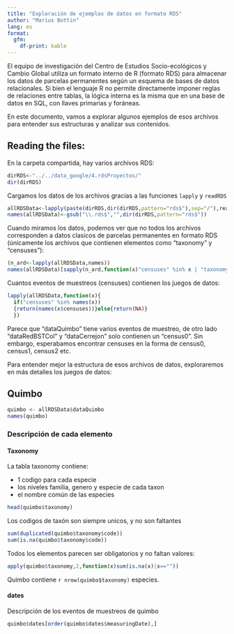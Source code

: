 ```yaml
---
title: "Exploración de ejemplos de datos en formato RDS"
author: "Marius Bottin"
lang: es
format: 
  gfm:
    df-print: kable
---
```


El equipo de investigación del Centro de Estudios Socio-ecológicos y Cambio Global utiliza un formato interno de R (formato RDS) para almacenar los datos de parcelas permanentes según un esquema de bases de datos relacionales.
Si bien el lenguaje R no permite directamente imponer reglas de relaciones entre tablas, la lógica interna es la misma que en una base de datos en SQL, con llaves primarias y foráneas.

En este documento, vamos a explorar algunos ejemplos de esos archivos para entender sus estructuras y analizar sus contenidos.


## Reading the files:

En la carpeta compartida, hay varios archivos RDS:

```r
dirRDS<-"../../data_google/4.rdsProyectos/"
dir(dirRDS)
```

Cargamos los datos de los archivos gracias a las funciones `lapply` y `readRDS`

```r
allRDSData<-lapply(paste(dirRDS,dir(dirRDS,pattern="rds$"),sep="/"),readRDS)
names(allRDSData)<-gsub("\\.rds$","",dir(dirRDS,pattern="rds$"))
```

Cuando miramos los datos, podemos ver que no todos los archivos corresponden a datos clasicos de parcelas permanentes en formato RDS (únicamente los archivos que contienen elementos como "taxonomy" y "censuses"):

```r
(n_ard<-lapply(allRDSData,names))
names(allRDSData)[sapply(n_ard,function(x)"censuses" %in% x | "taxonomy" %in% x)]
```

Cuantos eventos de muestreos (censuses) contienen los juegos de datos:

```r
lapply(allRDSData,function(x){
  if("censuses" %in% names(x))
  {return(names(x$censuses))}else{return(NA)}
  })
```

Parece que "dataQuimbo" tiene varios eventos de muestreo, de otro lado "dataRedBSTCol" y "dataCerrejon" solo contienen un "census0".
Sin embargo, esperabamos encontrar censuses en la forma de census0, census1, census2 etc.

Para entender mejor la estructura de esos archivos de datos, exploraremos en más detalles los juegos de datos:

## Quimbo

```r
quimbo <- allRDSData$dataQuimbo
names(quimbo)
```

### Descripción de cada elemento
#### Taxonomy

La tabla taxonomy contiene:

* 1 codigo para cada especie
* los niveles familia, genero y especie de cada taxon
* el nombre común de las especies

```r
head(quimbo$taxonomy)
```

Los codigos de taxón son siempre unicos, y no son faltantes

```r
sum(duplicated(quimbo$taxonomy$code))
sum(is.na(quimbo$taxonomy$code))
```

Todos los elementos parecen ser obligatorios y no faltan valores:

```r
apply(quimbo$taxonomy,2,function(x)sum(is.na(x)|x==""))
```

Quimbo contiene `r nrow(quimbo$taxonomy)` especies.

#### dates

Descripción de los eventos de muestreos de quimbo

```r
quimbo$dates[order(quimbo$dates$measuringDate),]
```

